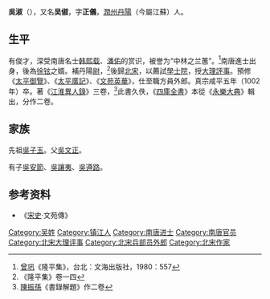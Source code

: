 {{Otheruses|other=名为吳淑的其他人物|吳淑}}

'''吳淑'''（{{bd|947年||1002年||}}），又名'''吴俶'''，字'''正儀'''，[[润州_(隋朝)|潤州]][[丹阳县|丹陽]]（今屬江蘇）人。

== 生平 ==
有俊才，深受南唐名士[[韩熙载|韩熙载]]、[[潘佑|潘佑]]的赏识，被誉为“中林之兰蕙”。<ref>[[曾巩|曾巩]]《隆平集》，台北：文海出版社，1980：557</ref>南唐進士出身，後為[[徐铉|徐铉]]之婿。補丹陽[[县尉|尉]]，<ref>《隆平集》卷一四</ref>後歸[[北宋|北宋]]，以薦試[[學士院|學士院]]，授[[大理評事|大理評事]]。預修《[[太平御覽|太平御覽]]》、《[[太平廣記|太平廣記]]》、《[[文苑英華|文苑英華]]》，仕至職方員外郎。真宗咸平五年（1002年）卒。著《[[江淮異人錄|江淮異人錄]]》三卷，<ref>[[陳振孫|陳振孫]]《書錄解題》作二卷</ref>此書久佚，《[[四庫全書|四庫全書]]》本從《[[永樂大典|永樂大典]]》輯出，分作二卷。

== 家族 ==
先祖[[吳子玉|吳子玉]]。父[[吳文正|吳文正]]。

有子[[吳安節|吳安節]]、[[吳讓夷|吳讓夷]]、[[吳遵路|吳遵路]]。

== 参考资料 ==
{{reflist}}
*《[[宋史|宋史]]·文苑傳》

{{Authority control}}

{{DEFAULTSORT:}}
[[Category:吴姓|Category:吴姓]]
[[Category:镇江人|Category:镇江人]]
[[Category:南唐进士|Category:南唐进士]]
[[Category:南唐官员|Category:南唐官员]]
[[Category:北宋大理评事|Category:北宋大理评事]]
[[Category:北宋兵部员外郎|Category:北宋兵部员外郎]]
[[Category:北宋作家|Category:北宋作家]]